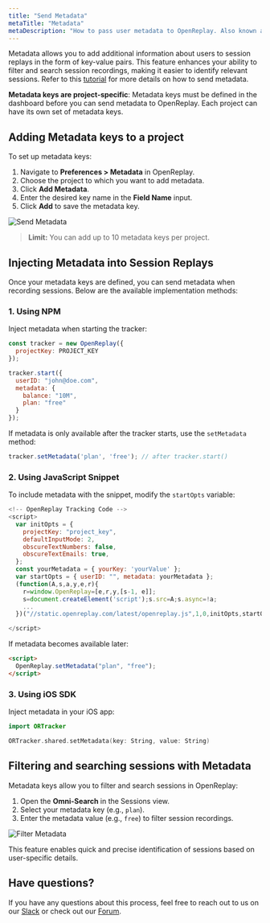 ```yaml
---
title: "Send Metadata"
metaTitle: "Metadata"
metaDescription: "How to pass user metadata to OpenReplay. Also known as traits or user variables in other platforms."
---
```


Metadata allows you to add additional information about users to session replays in the form of key-value pairs. This feature enhances your ability to filter and search session recordings, making it easier to identify relevant sessions.  Refer to this [tutorial](/tutorials/metadata) for more details on how to send metadata.

<Aside>

**Metadata keys are project-specific**: Metadata keys must be defined in the dashboard before you can send metadata to OpenReplay. Each project can have its own set of metadata keys.

</Aside>

## Adding Metadata keys to a project  

To set up metadata keys:  

1. Navigate to **Preferences > Metadata** in OpenReplay.  
2. Choose the project to which you want to add metadata.  
3. Click **Add Metadata**.  
4. Enter the desired key name in the **Field Name** input.  
5. Click **Add** to save the metadata key.  

<div style={{ display: 'flex', justifyContent: 'center', alignItems: 'center' }}>
  <img src="/send-metadata/send_metadata.gif" alt="Send Metadata" style={{ width: '600px', height: 'auto' }} />
</div>


> **Limit:** You can add up to 10 metadata keys per project.  

## Injecting Metadata into Session Replays  

Once your metadata keys are defined, you can send metadata when recording sessions. Below are the available implementation methods:  

### 1. Using NPM  

Inject metadata when starting the tracker:  

```js
const tracker = new OpenReplay({
  projectKey: PROJECT_KEY
});

tracker.start({
  userID: "john@doe.com",
  metadata: {
    balance: "10M",
    plan: "free"
  }
});
```

If metadata is only available after the tracker starts, use the `setMetadata` method:  

```javascript
tracker.setMetadata('plan', 'free'); // after tracker.start()
```

### 2. Using JavaScript Snippet  

To include metadata with the snippet, modify the `startOpts` variable:  

```js
<!-- OpenReplay Tracking Code -->
<script>
  var initOpts = {
    projectKey: "project_key",
    defaultInputMode: 2,
    obscureTextNumbers: false,
    obscureTextEmails: true,
  };
  const yourMetadata = { yourKey: 'yourValue' };
  var startOpts = { userID: "", metadata: yourMetadata };
  (function(A,s,a,y,e,r){
    r=window.OpenReplay=[e,r,y,[s-1, e]];
    s=document.createElement('script');s.src=A;s.async=!a;
    ...
  })("//static.openreplay.com/latest/openreplay.js",1,0,initOpts,startOpts);

</script>
```

If metadata becomes available later:  

```html
<script>
  OpenReplay.setMetadata("plan", "free");
</script>
```

### 3. Using iOS SDK  

Inject metadata in your iOS app:  

```swift
import ORTracker

ORTracker.shared.setMetadata(key: String, value: String)
```

## Filtering and searching sessions with Metadata  

Metadata keys allow you to filter and search sessions in OpenReplay:  

1. Open the **Omni-Search** in the Sessions view.  
2. Select your metadata key (e.g., `plan`).  
3. Enter the metadata value (e.g., `free`) to filter session recordings.  

<div style={{ display: 'flex', justifyContent: 'center', alignItems: 'center' }}>
  <img src="/send-metadata/filter_metatdata.gif" alt="Filter Metadata" style={{ width: '600px', height: 'auto' }} />
</div>

This feature enables quick and precise identification of sessions based on user-specific details.  

## Have questions?
If you have any questions about this process, feel free to reach out to us on our [Slack](https://slack.openreplay.com) or check out our [Forum](https://forum.openreplay.com).
